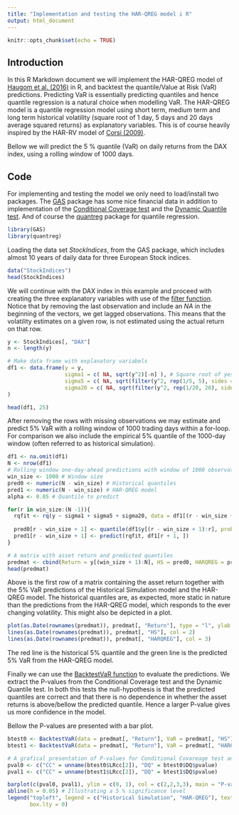 ```yaml
---
title: "Implementation and testing the HAR-QREG model i R"
output: html_document
---
```


```r
knitr::opts_chunk$set(echo = TRUE)
```

## Introduction

In this R Markdown document we will implement the HAR-QREG model of [Haugom et al. (2016)](http://www.sciencedirect.com/science/article/pii/S1544612315001385) in R, and backtest the quantile/Value at Risk (VaR) predictions.
Predicting VaR is essentially predicting quantiles and hence quantile regression is a natural choice when modelling VaR. The HAR-QREG model is a quantile regression model using short term, medium term and long term historical volatility (square root of 1 day, 5 days and 20 days average squared returns) as explanatory variables. This is of course heavily inspired by the HAR-RV model of [Corsi (2009)](https://www.scopus.com/record/display.uri?eid=2-s2.0-62849101579&origin=inward&txGid=a69b94b190edf2833685a89bf157a243).

Bellow we will predict the 5 % quantile (VaR) on daily returns from the DAX index, using a rolling window of 1000 days.

## Code
For implementing and testing the model we only need to load/install two packages. The [GAS](https://www.rdocumentation.org/packages/GAS/versions/0.2.4) package has some nice financial data in addition to implementation of the [Conditional Coverage test](https://www.jstor.org/stable/2527341?seq=1#page_scan_tab_contents) and the [Dynamic Quantile test](http://www.simonemanganelli.org/Simone/Research_files/caviarPublished.pdf). And of course the [quantreg](https://cran.r-project.org/web/packages/quantreg/index.html) package for quantile regression.

```r
library(GAS)
library(quantreg)
```

Loading the data set *StockIndices*, from the GAS package, which includes almost 10 years of daily data for three European Stock indices.

```r
data("StockIndices")
head(StockIndices)
```

We will continue with the DAX index in this example and proceed with creating the three explanatory variables with use of the [filter function](https://stat.ethz.ch/R-manual/R-devel/library/stats/html/filter.html). Notice that by removing the last observation and include an *NA* in the beginning of the vectors, we get lagged observations. This means that the volatility estimates on a given row, is not estimated using the actual return on that row.

```r
y <- StockIndices[, "DAX"]
n <- length(y)

# Make data frame with explanatory variabels
df1 <- data.frame(y = y,
                  sigma1 = c( NA, sqrt(y^2)[-n] ), # Square root of yesterdays squared return
                  sigma5 = c( NA, sqrt(filter(y^2, rep(1/5, 5), sides = 1))[-n] ), # Square root of past 5 days average squared return
                  sigma20 = c( NA, sqrt(filter(y^2, rep(1/20, 20), sides = 1))[-n] ) # Square root of past 20 days average squared return
)

head(df1, 25)
```

After removing the rows with missing observations we may estimate and predict 5% VaR with a rolling window of 1000 trading days within a for-loop. For comparison we also include the empirical 5% quantile of the 1000-day window (often referred to as historical simulation). 

```r
df1 <- na.omit(df1)
N <- nrow(df1)
# Rolling window one-day-ahead predictions with window of 1000 observations
win_size <- 1000 # Window size
pred0 <- numeric(N - win_size) # Historical quantiles
pred1 <- numeric(N - win_size) # HAR-QREG model
alpha <- 0.05 # Quantile to predict

for(r in win_size:(N -1)){
  rqfit <- rq(y ~ sigma1 + sigma5 + sigma20, data = df1[(r - win_size + 1):r, ], tau = alpha)
  
  pred0[r - win_size + 1] <- quantile(df1$y[(r - win_size + 1):r], probs = alpha)
  pred1[r - win_size + 1] <- predict(rqfit, df1[r + 1, ])
}

# A matrix with asset return and predicted quantiles
predmat <- cbind(Return = y[(win_size + 1):N], HS = pred0, HARQREG = pred1)
head(predmat)
```

Above is the first row of a matrix containing the asset return together with the 5% VaR predictions of the Historical Simulation model and the HAR-QREG model. The historical quantiles are, as expected, more static in nature than the predictions from the HAR-QREG model, which responds to the ever changing volatility. This might also be depicted in a plot.

```r
plot(as.Date(rownames(predmat)), predmat[, "Return"], type = "l", ylab = "Retun in %", xlab = "Date")
lines(as.Date(rownames(predmat)), predmat[, "HS"], col = 2)
lines(as.Date(rownames(predmat)), predmat[, "HARQREG"], col = 3)
```

The red line is the historical 5% quantile and the green line is the predicted 5% VaR from the HAR-QREG model.

Finally we can use the [BacktestVaR function](https://www.rdocumentation.org/packages/GAS/versions/0.1.9/topics/BacktestVaR) to evaluate the predictions. We extract the P-values from the Conditional Coverage test and the Dynamic Quantile test. In both this tests the null-hypothesis is that the predicted quantiles are correct and that there is no dependence in whether the asset returns is above/bellow the predicted quantile. Hence a larger P-value gives us more confidence in the model. 

Bellow the P-values are presented with a bar plot.
```r
btest0 <- BacktestVaR(data = predmat[, "Return"], VaR = predmat[, "HS"], alpha = alpha)
btest1 <- BacktestVaR(data = predmat[, "Return"], VaR = predmat[, "HARQREG"], alpha = alpha)

# A grafical presentation of P-values for Conditional Covareage test and Dynamic Quantile test
pval0 <- c("CC" = unname(btest0$LRcc[2]), "DQ" = btest0$DQ$pvalue)
pval1 <- c("CC" = unname(btest1$LRcc[2]), "DQ" = btest1$DQ$pvalue)

barplot(c(pval0, pval1), ylim = c(0, 1), col = c(2,2,3,3), main = "P-values")
abline(h = 0.05) # Illustrating a 5 % significance level
legend("topleft", legend = c("Historical Simulation", "HAR-QREG"), text.col = c(2,3),
       box.lty = 0)

```

